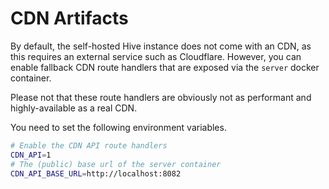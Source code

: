 
# CDN Artifacts

By default, the self-hosted Hive instance does not come with an CDN, as this requires an external
service such as Cloudflare. However, you can enable fallback CDN route handlers that are exposed via
the `server` docker container.

<Callout>
  Please not that these route handlers are obviously not as performant and highly-available as a
  real CDN.
</Callout>

You need to set the following environment variables.

```bash filename="Environment variables for the server container"
# Enable the CDN API route handlers
CDN_API=1
# The (public) base url of the server container
CDN_API_BASE_URL=http://localhost:8082
```
